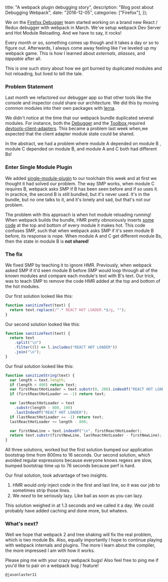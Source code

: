 
  title: "A webpack plugin debugging story",
  description: "Blog post about Debugging Webpack",
  date: "2016-12-05",
  categories: ["Firefox"],
});

We on the [Firefox Debugger](http://github.com/devtools-html/debugger.html) team started working on a brand new React / Redux debugger with webpack in March. We've setup webpack Dev Server and Hot Module Reloading. And we have to say, it rocks!

Every month or so, something comes up though and it takes a day or so to figure out. Afterwards, I always come away feeling like I've leveled up my webpack game. This is how I learned about _externals_, _aliasses_, and _tappable_ after all.

This is one such story about how we got burned by duplicated modules and hot reloading, but lived to tell the tale.

### Problem Statement

Last month we refactored our debugger app so that other tools like the console and inspector could share our architecture. We did this by moving common modules into their own packages with [lerna](http://lernajs.io).

We didn't notice at the time that our webpack bundle duplicated several modules. For instance, both the [Debugger](http://github.com/devtools-html/debugger.html) and the [Toolbox ](https://github.com/devtools-html/debugger.html/tree/master/packages/devtools-local-toolbox) required [devtools-client-adapters](https://github.com/devtools-html/debugger.html/tree/master/packages/devtools-client-adapters). This became a problem last week when,we expected that the client adapter module state could be shared.

In the abstract, we had a problem where module A depended on module B , module C depended on module B, and module A and C both had different Bs!

### Enter Single Module Plugin

We added [single-module-plugin](https://github.com/smikhalevski/single-module-instance-webpack-plugin) to our toolchain this week and at first we thought it had solved our problem. The way SMP works, when module C requires B, webpack asks SMP if B has been seen before and if so uses it. In practice, the second B is still bundled, but it's never used. It's in the bundle, but no one talks to it, and it's lonely and sad, but that's not our problem.

The problem with this approach is when hot module reloading running! When webpack builds the bundle, HMR pretty obnoxiously inserts [some code](https://github.com/smikhalevski/single-module-instance-webpack-plugin/pull/2#issue-192939689) at the top and bottom of every module it makes hot. This code confuses SMP, such that when webpack asks SMP if it's seen module B before, its response is nope. When module A and C get different module Bs, then the state in module B is **not shared**!

### The fix

We fixed SMP by teaching it to ignore HMR. Previously, when webpack asked SMP if it'd seen module B before SMP would loop through all of the known modules and compare each module's text with B's text. Our trick, was to teach SMP to remove the code HMR added at the top and bottom of the hot modules.

Our first solution looked like this:

```js
function sanitizeText(text) {
  return text.replace(/^.* REACT HOT LOADER.*$/g, "");
}
```

Our second solution looked like this:

```js
function sanitizeText(text) {
  return text
    .split("\n")
    .filter((l) => l.includes("REACT HOT LOADER"))
    .join("\n");
}
```

Our final solution looked like this:

```js
function sanitizeString(text) {
  var length = text.length;
  if (length < 400) return text;
  var firstReactHotLoader = text.substr(0, 200).indexOf("REACT HOT LOADER");
  if (firstReactHotLoader == -1) return text;

  var lastReactHotLoader = text
    .substr(length - 800, 100)
    .lastIndexOf("REACT HOT LOADER");
  if (lastReactHotLoader == -1) return text;
  lastReactHotLoader += length - 800;

  var firstNewLine = text.indexOf("\n", firstReactHotLoader);
  return text.substr(firstNewLine, lastReactHotLoader - firstNewLine);
}
```

All three solutions, worked but the first solution bumped our application bootstrap time from 800ms to 16 seconds. Our second solution, which avoided regular expressions because everyone knows regexs are slow, bumped bootstrap time up to 76 seconds because perf is hard.

Our final solution, took advantage of two insights.

1. HMR would _only_ inject code in the first and last line, so it was our job to sometimes strip those lines.
2. We _need_ to be seriously lazy. Like bail as soon as you can lazy.

This solution weighed in at 1.3 seconds and we called it a day. We could probably have added caching and done more, but whatevs.

### What's next?

Well we hope that webpack 2 and tree shaking will fix the real problem, which is two module Bs. Also, equally importantly I hope to continue playing with webpack internals and plugins. The more I learn about the compiler, the more impressed I am with how it works.

Please ping me with your crazy webpack bugs! Also feel free to ping me if you'd like to pair on a webpack bug / feature!

`@jasonlaster11`
